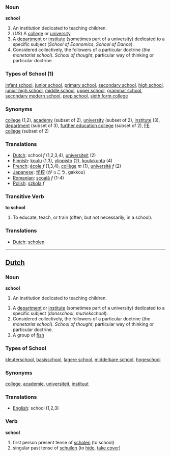 ===Noun===
'''school'''

#An institution dedicated to teaching children.
#(''US'') A [[college]] or [[university]].
#A [[department]] or [[institute]] (sometimes part of a university) dedicated to a specific subject (''School of Economics'', ''School of Dance'').
#Considered collectively, the followers of a particular doctrine (''the monetarist school''). ''School of thought'', particular way of thinking or particular doctrine.

===Types of School (1)===

[[infant school]], [[junior school]], [[primary school]], [[secondary school]], [[high school]], [[junior high school]], [[middle school]], [[upper school]], [[grammar school]], [[secondary modern school]], [[prep school]], [[sixth form college]]

===Synonyms===

[[college]] (1,2), [[academy]] (subset of 2), [[university]] (subset of 2), [[institute]] (3), [[department]] (subset of 3), [[further education college]] (subset of 2), [[FE college]] (subset of 2)

===Translations===
*[[Dutch]]: school ''f'' (1,2,3,4), [[universiteit]] (2)
*[[Finnish]]: [[koulu]] (1,3), [[yliopisto]] (2), [[koulukunta]] (4) 
*[[French]]: [[école]] ''f'' (1,3,4), [[collège]] ''m'' (1), [[université]] ''f'' (2)
*[[Japanese]]: [[学校]] (がっこう, gakkou)
*[[Romanian]]: [[şcoală]] ''f'' (1-4)
*[[Polish]]: [[szkoła]] ''f''

===Transitive Verb===
'''to school'''

#To educate, teach, or train (often, but not necessarily, in a school).

===Translations===
*[[Dutch]]: [[scholen]]

----
==[[Dutch]]==
===Noun===
'''school'''

#An institution dedicated to teaching children.

#A [[department]] or [[institute]] (sometimes part of a university) dedicated to a specific subject (''dansschool'', ''muziekschool'').
#Considered collectively, the followers of a particular doctrine (''the monetarist school''). ''School of thought'', particular way of thinking or particular doctrine.
#A group of [[fish]]

===Types of School ===

[[kleuterschool]], [[basisschool]], [[lagere school]], [[middelbare school]], [[hogeschool]]

===Synonyms===

[[college]], [[academie]], [[universiteit]], [[instituut]]

===Translations===
*[[English]]: school (1,2,3)

===Verb===
'''school'''

#first person present tense of [[scholen]] (to school)
#singular past tense of [[schuilen]] (to [[hide]], [[take cover]])